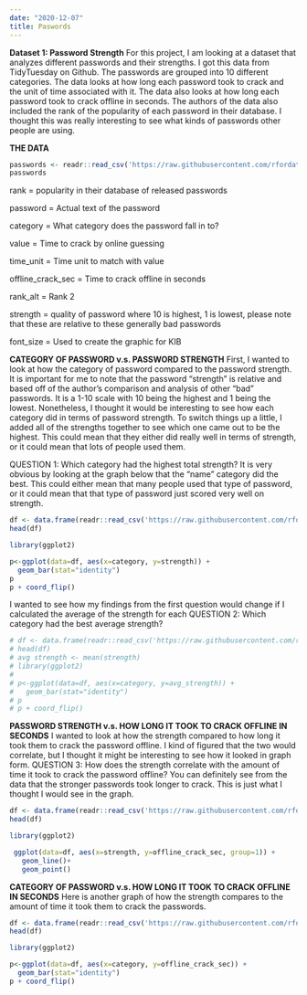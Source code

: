 ```yaml
---
date: "2020-12-07"
title: Paswords
---
```

**Dataset 1: Password Strength**
For this project, I am looking at a dataset that analyzes different passwords and their strengths. I got this data from TidyTuesday on Github. The passwords are grouped into 10 different categories. The data looks at how long each password took to crack and the unit of time associated with it. The data also looks at how long each password took to crack offline in seconds. The authors of the data also included the rank of the popularity of each password in their database. I thought this was really interesting to see what kinds of passwords other people are using. 


**THE DATA**
```r
passwords <- readr::read_csv('https://raw.githubusercontent.com/rfordatascience/tidytuesday/master/data/2020/2020-01-14/passwords.csv')
passwords
```

rank = popularity in their database of released passwords

password = Actual text of the password

category = What category does the password fall in to?

value	=	Time to crack by online guessing

time_unit = Time unit to match with value

offline_crack_sec = Time to crack offline in seconds

rank_alt = Rank 2

strength = quality of password where 10 is highest, 1 is lowest, please note that these are relative to these generally bad passwords

font_size = Used to create the graphic for KIB

**CATEGORY OF PASSWORD v.s. PASSWORD STRENGTH**
First, I wanted to look at how the category of password compared to the password strength. It is important for me to note that the password "strength" is relative and based off of the author's comparison and analysis of other "bad" passwords. It is a 1-10 scale with 10 being the highest and 1 being the lowest. Nonetheless, I thought it would be interesting to see how each category did in terms of password strength. To switch things up a little, I added all of the strengths together to see which one came out to be the highest. This could mean that they either did really well in terms of strength, or it could mean that lots of people used them. 

QUESTION 1: Which category had the highest total strength?
It is very obvious by looking at the graph below that the "name" category did the best. This could either mean that many people used that type of password, or it could mean that that type of password just scored very well on strength. 
```r

df <- data.frame(readr::read_csv('https://raw.githubusercontent.com/rfordatascience/tidytuesday/master/data/2020/2020-01-14/passwords.csv'))
head(df)

library(ggplot2)

p<-ggplot(data=df, aes(x=category, y=strength)) +
  geom_bar(stat="identity")
p
p + coord_flip()

```
I wanted to see how my findings from the first question would change if I calculated the average of the strength for each 
QUESTION 2: Which category had the best average strength?
```r

# df <- data.frame(readr::read_csv('https://raw.githubusercontent.com/rfordatascience/tidytuesday/master/data/2020/2020-01-14/passwords.csv'))
# head(df)
# avg strength <- mean(strength)
# library(ggplot2)
# 
# p<-ggplot(data=df, aes(x=category, y=avg_strength)) +
#   geom_bar(stat="identity")
# p
# p + coord_flip()

```


**PASSWORD STRENGTH v.s. HOW LONG IT TOOK TO CRACK OFFLINE IN SECONDS**
I wanted to look at how the strength compared to how long it took them to crack the password offline. I kind of figured that the two would correlate, but I thought it might be interesting to see how it looked in graph form. 
QUESTION 3: How does the strength correlate with the amount of time it took to crack the password offline?
You can definitely see from the data that the stronger passwords took longer to crack. This is just what I thought I would see in the graph. 
```r
df <- data.frame(readr::read_csv('https://raw.githubusercontent.com/rfordatascience/tidytuesday/master/data/2020/2020-01-14/passwords.csv'))
head(df)

library(ggplot2)

 ggplot(data=df, aes(x=strength, y=offline_crack_sec, group=1)) +
   geom_line()+
   geom_point()

```


**CATEGORY OF PASSWORD v.s. HOW LONG IT TOOK TO CRACK OFFLINE IN SECONDS**
Here is another graph of how the strength compares to the amount of time it took them to crack the passwords. 
```r
df <- data.frame(readr::read_csv('https://raw.githubusercontent.com/rfordatascience/tidytuesday/master/data/2020/2020-01-14/passwords.csv'))
head(df)

library(ggplot2)

p<-ggplot(data=df, aes(x=category, y=offline_crack_sec)) +
  geom_bar(stat="identity")
p + coord_flip()
```
